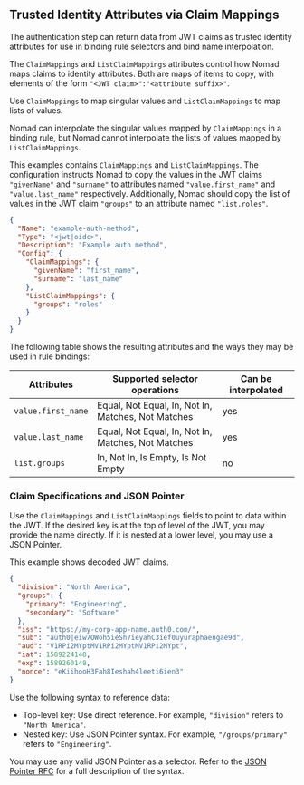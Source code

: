 ## Trusted Identity Attributes via Claim Mappings

The authentication step can return data from JWT claims as trusted
identity attributes for use in binding rule selectors and bind name
interpolation.

The `ClaimMappings` and `ListClaimMappings` attributes control how Nomad maps claims
to identity attributes. Both are maps of items to copy,
with elements of the form `"<JWT claim>":"<attribute suffix>"`.

Use `ClaimMappings` to map singular values and `ListClaimMappings` to map lists of values.

Nomad can interpolate the singular values mapped by `ClaimMappings` in a binding
rule, but Nomad cannot interpolate the lists of values mapped by `ListClaimMappings`.

This examples contains `ClaimMappings` and `ListClaimMappings`. The configuration
instructs Nomad to copy the values in the JWT claims `"givenName"` and `"surname"`
to attributes named `"value.first_name"` and `"value.last_name"` respectively.
Additionally, Nomad should copy the list of values in the JWT
claim `"groups"`  to an attribute named `"list.roles"`.

```json
{
  "Name": "example-auth-method",
  "Type": "<jwt|oidc>",
  "Description": "Example auth method",
  "Config": {
    "ClaimMappings": {
      "givenName": "first_name",
      "surname": "last_name"
    },
    "ListClaimMappings": {
      "groups": "roles"
    }
  }
}
```

The following table shows the resulting attributes and
the ways they may be used in rule bindings:

| Attributes         | Supported selector operations                      | Can be interpolated |
| ------------------ | -------------------------------------------------- | ------------------- |
| `value.first_name` | Equal, Not Equal, In, Not In, Matches, Not Matches | yes                 |
| `value.last_name`  | Equal, Not Equal, In, Not In, Matches, Not Matches | yes                 |
| `list.groups`      | In, Not In, Is Empty, Is Not Empty                 | no                  |

### Claim Specifications and JSON Pointer

Use the `ClaimMappings` and `ListClaimMappings` fields to point to data
within the JWT. If the desired key is at the top of level of the JWT, you may
provide the name directly. If it is nested at a lower level, you may use a JSON
Pointer.

This example shows decoded JWT claims.

```json
{
  "division": "North America",
  "groups": {
    "primary": "Engineering",
    "secondary": "Software"
  },
  "iss": "https://my-corp-app-name.auth0.com/",
  "sub": "auth0|eiw7OWoh5ieSh7ieyahC3ief0uyuraphaengae9d",
  "aud": "V1RPi2MYptMV1RPi2MYptMV1RPi2MYpt",
  "iat": 1589224148,
  "exp": 1589260148,
  "nonce": "eKiihooH3Fah8Ieshah4leeti6ien3"
}
```

Use the following syntax to reference data:

- Top-level key: Use direct reference. For example, `"division"` refers to `"North America"`.
- Nested key: Use JSON Pointer syntax. For example, `"/groups/primary"` refers to `"Engineering"`.

You may use any valid JSON Pointer as a selector. Refer to the [JSON Pointer
RFC](https://tools.ietf.org/html/rfc6901) for a full description of the syntax.
